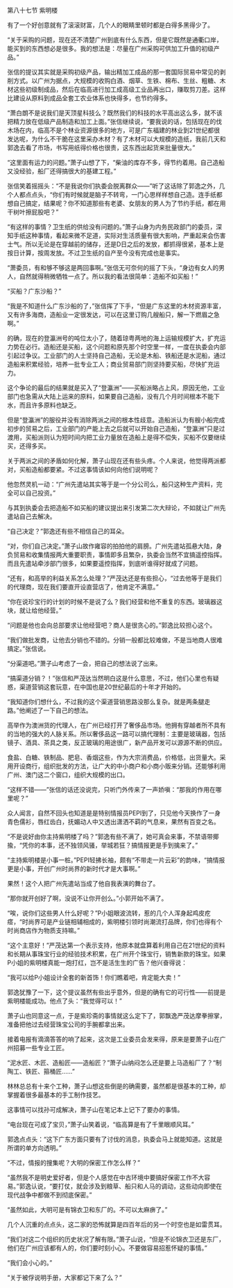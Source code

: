 

第八十七节 紫明楼

有了一个好创意就有了滚滚财富，几个人的眼睛里顿时都是白得多黑得少了。

“关于采购的问题，现在还不清楚广州到底有什么东西，但是它既然是通衢口岸，能买到的东西想必是很多。我的想法是：尽量在广州采购可供加工升值的初级产品。”

张信的提议其实就是采购初级产品，输出精加工成品的那一套国际贸易中常见的剥削方式。以广州为据点，大规模的收购白酒、烟草、生铁、棉布、生丝、粗糖、木材这些初级制成品，然后在临高进行加工成高级工业品再出口，赚取剪刀差。这样比建设从原料到成品全套工农业体系也快得多，也节约得多。

“萧白朗不是说我们是天顶星科技么？既然我们的科技的水平高出这么多，就不该把精力放在低级产品制造和加工上面。”张信继续说，“要我说的话，包括现在的伐木场在内，临高不是个林业资源很多的地方，可是广东福建的林业到21世纪都很发达呢，为什么不干脆在这里采办木材？有了木材可以大规模的造纸，我前几天和郭逸去看了市场，书写用纸得价格也很贵，这东西出起货来批量很大。”

“这里面有运力的问题。”萧子山想了下，“柴油的库存不多，得节约着用。自己造船又没经验，船厂还得搞很大的基建工程。”

张信笑着摇摇头：“不是我说你们执委会脱离群众――”听了这话除了郭逸之外，几个人都点点头，“你们有时候就是脑子不转弯，一门心思样样想自己造。连手纸都想自己搞定，结果呢？你不知道那些有老婆、女朋友的男人为了节约手纸，都在用干树叶擦屁股吧？”

“有这样的事情？卫生纸的供给没有问题的。”萧子山身为内务民政部门的委员，深知手纸这种事情，看起来微不足道，实际对生活质量有很大影响，严重起来会伤害士气。所以无论是在穿越前的储存，还是D日之后的发放，都抓得很紧，基本上是按日计算，按周发放。不过卫生纸的自产至今没有完成也是事实。

“萧委员，有和够不够这是两回事啊。”张信无可奈何的摇了下头，“身边有女人的男人，自然就得稍微牺牲一点了。所以我的看法很简单：造船不如买船！”

“买船？广东沙船？”

“我是不知道什么广东沙船的了，”张信挥了下手，“但是广东这里的木材资源丰富，又有许多海商，造船业一定很发达，可以在这里订购几艘船只，解一下燃眉之急啊。”

的确，现在的登瀛洲号的吨位太小了，随着琼粤两地的海上运输规模扩大，扩充运力势在必行。造船还是买船，这个问题和原先那个时空里一样，一度在执委会内部引起过争议。工业部门的人士坚持自己造船，无论是木船、铁船还是水泥船，通过造船来积累经验，培养一批专业工人；商业贸易部门则坚持要买船，尽快扩充运力。

这个争论的最后的结果就是买入了“登瀛洲”――买船派略占上风，原因无他，工业部门也急需从大陆上运来的原料，如果要自己造船，没有几个月时间根本不能下水，而且许多原料也缺乏。

但是“登瀛洲”的服役并没有消除两派之间的根本性歧意。造船派认为有艘小船完成初步的贸易之后，工业部门的产能上去之后就可以开始自己造船，“登瀛洲”只是过渡用，买船派则认为短时间内把工业力量放在造船上是得不偿失，买船不仅要继续买，还得多买。

关于两派之间的矛盾如何化解，萧子山现在还有些头疼。个人来说，他觉得两派都对，买船造船都要紧。不过这事情该如何向他们说明呢？

他忽然灵机一动：“广州先遣站其实等于是一个分公司么，船只这种生产资料，完全可以自己投资。”

与其到执委会去把造船不如买船的建议提出来引发第二次大辩论，不如就让广州先遣站自己去解决。

“自己决定？”郭逸还有些不相信自己的耳朵。

“对，你们自己决定。”萧子山故作雍容的拍拍他的肩膀。广州先遣站孤悬大陆，身负贸易和收集情报两大重要职责，事情即多且繁杂，执委会当然不宜搞遥控指挥。而且先遣站牵涉部门很多，如果要遥控指挥，到底听谁得好就成了问题。

“还有，和高举的利益关系怎么处理？”严茂达还是有些担心，“过去他等于是我们的代理商，现在我们要直开设直营店了，他肯定不满意。”

“你在说珍宝行的计划的时候不是说了么？我们经营和他不重复的东西。玻璃器这块，就让给他经营。”

“问题是他也会向总部要求让他经营吧？商人是很贪心的。”郭逸比较担心这个。

“我们做批发商，让他去分销也不错的。分销一般都比较难做，不是当地商人很难搞定。”张信说。

“分渠道吧。”萧子山考虑了一会，把自己的想法说了出来。

“搞渠道分销？！”张信和严茂达当然明白这是什么意思，不过，他们心里也有疑惑，渠道营销这套玩意，在中国也是20世纪最后的十年才开始的。

“我知道你们想什么，不过我的这个渠道营销思路没那么复杂。就是两条腿走路。”他阐述了一下自己的想法。

高举作为澳洲货的代理人，在广州已经打开了奢侈品市场。他拥有穿越者所不具有的当地的强大的人脉关系。所以奢侈品这一路可以搞代理制：主要是玻璃器，包括镜子、酒具、茶具之类，反正玻璃的用途很广，新产品开发可以源源不断的供应。

食盐、白糖、铁制品、肥皂、香烟这些，作为大宗消费品，价格低，出货量大。采用开设商行，组织批发的方法，让广大的中小商户和小商小贩来分销。还能够利用广州、澳门这二个窗口，组织大规模的出口。

“这样不错――”张信的话还没说完，只听门外传来了一声娇嗔：“那我的作用在哪里呢？”

众人闻言，自然不回头也知道是是特别情报员PEPI到了，只见他今天换作了一身青色儒衫，唇红齿白，抚媚动人中又透出潇洒不羁的气息来，果然有百变之名。

“不是说好由你主持紫明楼了吗？”郭逸有些不满了，她可真会来事，不禁语带揶揄，“凭你的本事，还不独领风骚，举城若狂？搞情报更是手到擒来了。”

“主持紫明楼是小事一桩。”PEPI轻拂长袖，颇有“不带走一片云彩”的韵味，“搞情报更是小事，开创广州时尚界的新时代才是大事啊。”

果然！这个人把广州先遣站当成了他自我表演的舞台了。

“那你就开创好了啊，没说不让你开创么。”小郭开始不满了。

“唉，说你们这些男人什么好呢？”P小姐眼波流转，惹的几个人浑身起鸡皮疙瘩，“时尚界可是产业链相辅相成的，紫明楼引领时尚潮流打品牌，你们也得有个时尚商店作为物质支持嘛。”

“这个主意好！”严茂达第一个表示支持，他原本就盘算着利用自己在21世纪的资料和长期从事珠宝行业的经验技术积累，在广州开个珠宝行，销售新款的珠宝。如果P小姐的紫明楼真能一炮打红，岂不是活生生的广告？他兴奋得说：

“我可以给P小姐设计全套的新首饰！你们瞧着吧，肯定能大卖！”

郭逸犹豫了一下，这个提议虽然有些出乎意外，但是的确有它的可行性――前提是紫明楼能成功。他点了头：“我觉得可以！”

萧子山也同意这一点，于是紫珍斋的事情就这么定下了，郭飘逸严茂达摩拳擦掌，准备把他过去经营珠宝公司的手腕都拿出来。

接着电报有滴滴答答的响了起来，这次是工业委员会发来得，原来是要萧子山在广州招募一些专业工匠。

“泥水匠、木匠、造船匠――造船匠？”萧子山纳闷怎么还是要上马造船厂了？“制陶工、铁匠、箍桶匠……”

林林总总有十来个工种，萧子山想这些倒是的确需要，虽然都是很基本的工种，却掌握着很多最基本的手工制作技艺。

这事情可以找孙可成解决，萧子山在笔记本上记下了要办的事情。

“电台现在可成了宝贝，”萧子山笑着说，“临高算是有了千里眼顺风耳。”

郭逸点点头：“这下广东方面只要有了讨伐的消息，执委会马上就能知道。这就是所谓的单方向透明。”

“不过，情报的搜集呢？大明的保密工作怎么样？”

“虽然我不是明史爱好者，但是个人感觉在中古环境中要搞好保密工作不大容易。”郭逸认说，“要打仗，就会涉及到粮草、船只和人马的调动，这些动向即使在现代战争中都做不到彻底保密。”

“虽然如此，大明可是有锦衣卫和东厂的。不可以太麻痹了。”

几个人沉重的点点头，这二家的恐怖就算是四百年后的另一个时空也是如雷贯耳。

“我们对这二个组织的历史状况了解有限。”萧子山说，“但是不论锦衣卫还是东厂，他们在广州应该都有人的，你们要时刻小心。不要做容易招惹怀疑的事情。”

“我们会小心的。”

“关于被俘说明手册，大家都记下来了么？”

